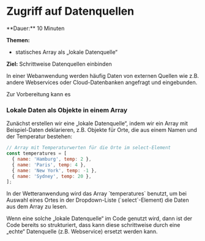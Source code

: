 
# Zugriff auf Datenquellen

<Callout>
  **Dauer:** 10 Minuten

  **Themen:**
  - statisches Array als „lokale Datenquelle“

  **Ziel:** Schrittweise Datenquellen einbinden
</Callout>

In einer Webanwendung werden häufig Daten von externen Quellen
wie z.B. andere Webservices oder Cloud-Datenbanken angefragt und
eingebunden. 

Zur Vorbereitung kann es 

### Lokale Daten als Objekte in einem Array

Zunächst erstellen wir eine „lokale Datenquelle“, indem
wir ein Array mit Beispiel-Daten deklarieren, z.B. Objekte 
für Orte, die aus einem Namen und der Temperatur bestehen:

```javascript
// Array mit Temperaturwerten für die Orte im select-Element
const temperatures = [
  { name: 'Hamburg', temp: 2 },
  { name: 'Paris', temp: 4 },
  { name: 'New York', temp: -1 },
  { name: 'Sydney', temp: 20 },
];
```

<Callout type="warning" emoji="👨🏻‍💻">
In der Wetteranwendung wird das Array `temperatures` benutzt,
um bei Auswahl eines Ortes in der Dropdown-Liste (`select`-Element) 
die Daten aus dem Array zu lesen.
</Callout>

Wenn eine solche „lokale Datenquelle“ im Code genutzt wird, dann
ist der Code bereits so strukturiert, dass kann diese schrittweise 
durch eine „echte“ Datenquelle (z.B. Webservice) ersetzt werden kann.

